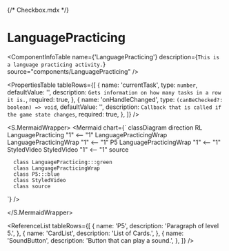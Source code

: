 {/* Checkbox.mdx */}



<Meta title="ApplicationModel/Components/Activities/Oromotorics/LanguagePracticing/docs" />

# LanguagePracticing

<ComponentInfoTable
  name={'LanguagePracticing'}
  description={`This is a language practicing activity.`}
  source="components/LanguagePracticing"
/>

<PropertiesTable
  tableRows={[
    {
      name: 'currentTask',
      type: `number`,
      defaultValue: '',
      description: `Gets information on how many tasks in a row it is.`,
      required: true,
    },
    {
      name: 'onHandleChanged',
      type: `(canBeChecked?: boolean) => void`,
      defaultValue: '',
      description: `Callback that is called if the game state changes`,
      required: true,
    },
  ]}
/>

<S.MermaidWrapper>
<Mermaid
  chart={`
     classDiagram
     direction RL
      LanguagePracticing "1" <-- "1" LanguagePracticingWrap
      LanguagePracticingWrap "1" <-- "1" P5
      LanguagePracticingWrap "1" <-- "1" StyledVideo
      StyledVideo "1" <-- "1" source

      class LanguagePracticing:::green
      class LanguagePracticingWrap
      class P5:::blue
      class StyledVideo
      class source

`}
/>

</S.MermaidWrapper>

<ReferenceList
  tableRows={[
    {
      name: 'P5',
      description: 'Paragraph of level 5.',
    },
    {
      name: 'CardList',
      description: 'List of Cards.',
    },
    {
      name: 'SoundButton',
      description: 'Button that can play a sound.',
    },
  ]}
/>
